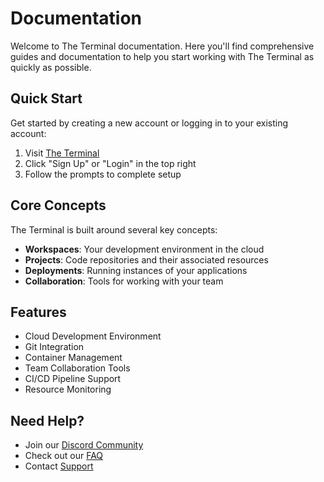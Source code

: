 # Documentation

Welcome to The Terminal documentation. Here you'll find comprehensive guides and documentation to help you start working with The Terminal as quickly as possible.

## Quick Start

Get started by creating a new account or logging in to your existing account:

1. Visit [The Terminal](https://theterminal.dev)
2. Click "Sign Up" or "Login" in the top right
3. Follow the prompts to complete setup

## Core Concepts

The Terminal is built around several key concepts:

- **Workspaces**: Your development environment in the cloud
- **Projects**: Code repositories and their associated resources  
- **Deployments**: Running instances of your applications
- **Collaboration**: Tools for working with your team

## Features

- Cloud Development Environment
- Git Integration
- Container Management  
- Team Collaboration Tools
- CI/CD Pipeline Support
- Resource Monitoring

## Need Help?

- Join our [Discord Community](https://discord.gg/theterminal)
- Check out our [FAQ](https://theterminal.dev/faq)
- Contact [Support](mailto:support@theterminal.dev)
